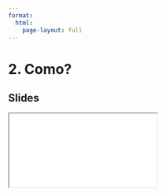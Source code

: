 ```yaml
---
format:
  html:
    page-layout: full
---
```


# 2. Como?


<!-- {.panel-tabset .nav-pills}

## Video

<iframe
    class="video"
    src=""
    title="Module"
    frameborder="0"
    allow="accelerometer; autoplay; clipboard-write; encrypted-media; gyroscope; picture-in-picture"
    allowfullscreen>
</iframe> -->

## Slides

<iframe
    class="slide-deck"
    src="slides/module1_03.html"
></iframe>

<!-- ::: -->
